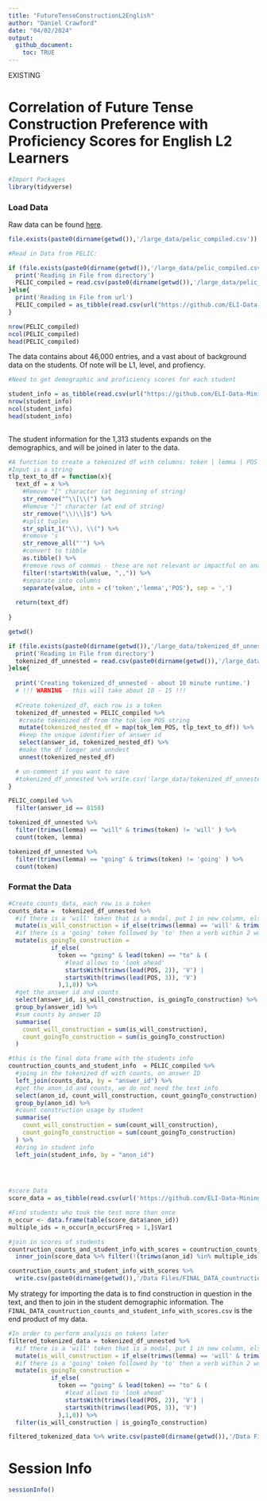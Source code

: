```yaml
---
title: "FutureTenseConstructionL2English"
author: "Daniel Crawford"
date: "04/02/2024"
output: 
  github_document: 
    toc: TRUE
---
```

EXISTING

# Correlation of Future Tense Construction Preference with Proficiency Scores for English L2 Learners

```r
#Import Packages
library(tidyverse)
```

### Load Data
Raw data can be found [here](https://github.com/ELI-Data-Mining-Group/PELIC-dataset/raw/master/PELIC_compiled.csv).


```r

file.exists(paste0(dirname(getwd()),'/large_data/pelic_compiled.csv'))
```


```r
#Read in Data from PELIC: 

if (file.exists(paste0(dirname(getwd()),'/large_data/pelic_compiled.csv'))){
  print('Reading in File from directory')
  PELIC_compiled = read.csv(paste0(dirname(getwd()),'/large_data/pelic_compiled.csv'))
}else{
  print('Reading in File from url')
  PELIC_compiled = as_tibble(read.csv(url("https://github.com/ELI-Data-Mining-Group/PELIC-dataset/raw/master/PELIC_compiled.csv"), fileEncoding = "ISO-8859-1"))
}

nrow(PELIC_compiled)
ncol(PELIC_compiled)
head(PELIC_compiled)
```

The data contains about 46,000 entries, and a vast about of background data on the students. Of note will be L1, level, and profiency. 



```r
#Need to get demographic and proficiency scores for each student

student_info = as_tibble(read.csv(url("https://github.com/ELI-Data-Mining-Group/PELIC-dataset/raw/master/corpus_files/student_information.csv")))
nrow(student_info)
ncol(student_info)
head(student_info)
  
```

The student information for the 1,313 students expands on the demographics, and will be joined in later to the data. 

```r
#A function to create a tokenized df with columns: token | lemma | POS
#Input is a string
tlp_text_to_df = function(x){
  text_df = x %>% 
    #Remove "[" character (at beginning of string)
    str_remove("^\\[\\(") %>% 
    #Remove "]" character (at end of string)
    str_remove("\\)\\]$") %>% 
    #split tuples
    str_split_1("\\), \\(") %>% 
    #remove 's
    str_remove_all("'") %>% 
    #convert to tibble
    as.tibble() %>% 
    #remove rows of commas - these are not relevant or impactful on analysis
    filter(!startsWith(value, ",,")) %>% 
    #separate into columns
    separate(value, into = c('token','lemma','POS'), sep = ',')
  
  return(text_df)
  
}
```

```r
getwd()
```




```r

if (file.exists(paste0(dirname(getwd()),'/large_data/tokenized_df_unnested.csv'))){
  print('Reading in File from directory')
  tokenized_df_unnested = read.csv(paste0(dirname(getwd()),'/large_data/tokenized_df_unnested.csv'))
}else{
  
  print('Creating tokenized_df_unnested - about 10 minute runtime.')
  # !!! WARNING - this will take about 10 - 15 !!!
  
  #Create tokenized_df, each row is a token
  tokenized_df_unnested = PELIC_compiled %>%
   #create tokenized df from the tok_lem_POS string
   mutate(tokenized_nested_df = map(tok_lem_POS, tlp_text_to_df)) %>%
   #keep the unique identifier of answer id
   select(answer_id, tokenized_nested_df) %>%
   #make the df longer and unndest
   unnest(tokenized_nested_df)

  # un-comment if you want to save
  #tokenized_df_unnested %>% write.csv('large_data/tokenized_df_unnested.csv')
}
```

```r
PELIC_compiled %>% 
  filter(answer_id == 8158)
```


```r
tokenized_df_unnested %>% 
  filter(trimws(lemma) == "will" & trimws(token) != 'will' ) %>% 
  count(token, lemma)
```


```r
tokenized_df_unnested %>% 
  filter(trimws(lemma) == "going" & trimws(token) != 'going' ) %>% 
  count(token)
```


### Format the Data 
```r

#Create counts_data, each row is a token
counts_data =  tokenized_df_unnested %>% 
  #if there is a 'will' token that is a modal, put 1 in new column, else 0
  mutate(is_will_construction = if_else(trimws(lemma) == 'will' & trimws(POS) == 'MD', 1,0)) %>% 
  #if there is a 'going' token followed by 'to' then a verb within 2 words, put 1 in new column
  mutate(is_goingTo_construction = 
            if_else(
              token == "going" & lead(token) == "to" & (
                #lead allows to 'look ahead'
                startsWith(trimws(lead(POS, 2)), 'V') | 
                startsWith(trimws(lead(POS, 3)), 'V')
              ),1,0)) %>% 
  #get the answer id and counts
  select(answer_id, is_will_construction, is_goingTo_construction) %>%
  group_by(answer_id) %>% 
  #sum counts by answer ID
  summarise(
    count_will_construction = sum(is_will_construction), 
    count_goingTo_construction = sum(is_goingTo_construction)
  )

#this is the final data frame with the students info
countruction_counts_and_student_info  = PELIC_compiled %>% 
  #joing in the tokenized df with counts, on answer ID
  left_join(counts_data, by = "answer_id") %>% 
  #get the anon_id and counts, we do not need the text info
  select(anon_id, count_will_construction, count_goingTo_construction) %>% 
  group_by(anon_id) %>% 
  #count construction usage by student
  summarise(
    count_will_construction = sum(count_will_construction), 
    count_goingTo_construction = sum(count_goingTo_construction)
  ) %>% 
  #bring in student info
  left_join(student_info, by = "anon_id")
  

        
```



```r
#score Data
score_data = as_tibble(read.csv(url('https://github.com/ELI-Data-Mining-Group/PELIC-dataset/raw/master/corpus_files/test_scores.csv')))

#Find students who took the test more than once
n_occur <- data.frame(table(score_data$anon_id))
multiple_ids = n_occur[n_occur$Freq > 1,]$Var1

#join in scores of students
countruction_counts_and_student_info_with_scores = countruction_counts_and_student_info %>% 
  inner_join(score_data %>% filter(!(trimws(anon_id) %in% multiple_ids)), by = 'anon_id')


```






```r
countruction_counts_and_student_info_with_scores %>% 
  write.csv(paste0(dirname(getwd()),'/Data Files/FINAL_DATA_countruction_counts_and_student_info_with_scores.csv'))
```


My strategy for importing the data is to find construction in question in the text, and then to join in the student demographic information. The `FINAL_DATA_countruction_counts_and_student_info_with_scores.csv` is the end product of my data. 

```r
#In order to perform analysis on tokens later
filtered_tokenized_data = tokenized_df_unnested %>% 
  #if there is a 'will' token that is a modal, put 1 in new column, else 0
  mutate(is_will_construction = if_else(trimws(lemma) == 'will' & trimws(POS) == 'MD', 1,0)) %>% 
  #if there is a 'going' token followed by 'to' then a verb within 2 words, put 1 in new column
  mutate(is_goingTo_construction = 
            if_else(
              token == "going" & lead(token) == "to" & (
                #lead allows to 'look ahead'
                startsWith(trimws(lead(POS, 2)), 'V') | 
                startsWith(trimws(lead(POS, 3)), 'V')
              ),1,0)) %>% 
  filter(is_will_construction | is_goingTo_construction)

filtered_tokenized_data %>% write.csv(paste0(dirname(getwd()),'/Data Files/filtered_tokenized_data.csv'))
```






# Session Info
```r
sessionInfo()
```


